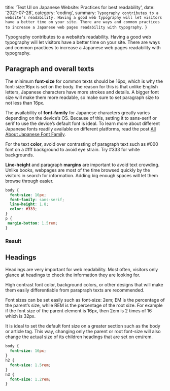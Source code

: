 
  title: 'Text UI on Japanese Website: Practices for best readability',
  date: '2021-07-28',
  category: 'coding',
  summary: `Typography contributes to a website’s readability. Having a good web typography will let visitors have a better time on your site. There are ways and common practices to increase a Japanese web pages readability with typography.`
}


Typography contributes to a website’s readability. Having a good web typography will let visitors have a better time on your site. There are ways and common practices to increase a Japanese web pages readability with typography.

## Paragraph and overall texts

The minimum **font-size** for common texts should be 16px, which is why the font-size:16px is set on the body. the reason for this is that unlike English letters, Japanese characters have more strokes and details. A bigger font size will make them more readable, so make sure to set paragraph size to not less than 16px.

The availability of **font-family** for Japanese characters greatly varies depending on the device’s OS. Because of this, setting it to sans-serif or serif to use the device’s default font is ideal. To learn more about different Japanese fonts readily available on different platforms, read the post [All About Japanese Font Family](/blog/japanese-font-family).

For the text **color**, avoid over contrasting of paragraph text such as #000 font on a #fff background to avoid eye strain. Try #333 for white backgrounds.

**Line-height** and paragraph **margins** are important to avoid text crowding. Unlike books, webpages are most of the time browsed quickly by the visitors in search for information. Adding big enough spaces will let them browse through easier.

```css
body {
  font-size: 16px;
  font-family: sans-serif;
  line-height: 1.8;
  color: #333;
}
p {
 margin-bottom: 1.5rem;
}
```

### Result

<CodePreview height="300" hash="gOWoeOj" />

## Headings

Headings are very important for web readability. Most often, visitors only glance at headings to check the information they are looking for.

High contrast font color, background colors, or other designs that will make them easily differentiable from parapraph texts are recommended.

Font sizes can be set easily such as font-size: 2em; EM is the percentage of the parent’s size, while REM is the percentage of the root size. For example if the font size of the parent element is 16px, then 2em is 2 times of 16 which is 32px.

It is ideal to set the default font size on a greater section such as the body or article tag. This way, changing only the parent or root font-size will also change the actual size of its children headings that are set on em/rem.

```css
body {
  font-size: 16px;
}
h2 {
  font-size: 1.5rem;
}
h3 {
  font-size: 1.2rem;
}
```